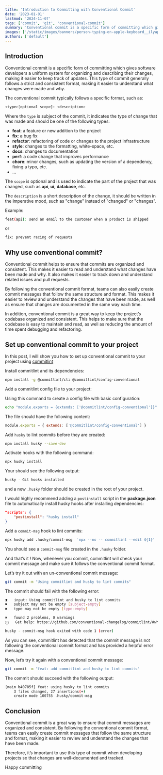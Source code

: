 ```yaml
---
title: 'Introduction to Committing with Conventional Commit'
date: '2023-01-01'
lastmod: '2024-11-07'
tags: ['commit', 'git', 'conventional-commit']
summary: 'Conventional commit is a specific form of committing which gives software developers a uniform system for organizing and describing their changes, making it easier to keep track of updates'
images: ['/static/images/banners/person-typing-on-apple-keyboard__ilyapavlov__wbXdGS_D17U.jpeg']
authors: ['default']
---
```


## Introduction

Conventional commit is a specific form of committing which gives software developers a uniform system for organizing and describing their changes, making it easier to keep track of updates.
This type of commit generally follows a strict and consistent format, making it easier to understand what changes were made and why.

The conventional commit typically follows a specific format, such as:

```bash
<type>[optional scope]: <description>
```

Where the `type` is subject of the commit, it indicates the type of change that was made and should be one of the following types:

- **feat**: a feature or new addition to the project
- **fix**: a bug fix
- **refactor**: refactoring of code or changes to the project infrastructure
- **style**: changes to the formatting, white-space, etc.
- **docs**: changes to documentation
- **perf**: a code change that improves performance
- **chore**: minor changes, such as updating the version of a dependency, fixing a typo, etc.
- ...

The `scope` is optional and is used to indicate the part of the project that was changed, such as **api**, **ui**, **database**, etc.

The `description` is a short description of the change, it should be written in the imperative mood, such as "change" instead of "changed" or "changes".

Example:

```bash
feat(api): send an email to the customer when a product is shipped
```

or

```bash
fix: prevent racing of requests
```

## Why use conventional commit?

Conventional commit helps to ensure that commits are organized and consistent. This makes it easier to read and understand what changes have been made and why. It also makes it easier to track down and understand related issues and pull requests.

By following the conventional commit format, teams can also easily create commit messages that follow the same structure and format. This makes it easier to review and understand the changes that have been made, as well as ensure that changes are documented in the same way each time.

In addition, conventional commit is a great way to keep the project’s codebase organized and consistent. This helps to make sure that the codebase is easy to maintain and read, as well as reducing the amount of time spent debugging and refactoring.

## Set up conventional commit to your project

In this post, I will show you how to set up conventional commit to your project using [commitlint](https://commitlint.js.org/#/)

<Twemoji emoji="keycap-1" /> Install commitlint and its dependencies:

```bash
npm install -g @commitlint/cli @commitlint/config-conventional
```

<Twemoji emoji="keycap-2" /> Add a commitlint config file to your project:

Using this command to create a config file with basic configuration:

```bash
echo "module.exports = {extends: ['@commitlint/config-conventional']}" > commitlint.config.js
```

The file should have the following content:

```js
module.exports = { extends: ['@commitlint/config-conventional'] }
```

<Twemoji emoji="keycap-3" /> Add `husky` to lint commits before they are created:

```bash
npm install husky --save-dev
```

Activate hooks with the following command:

```bash
npx husky install
```

Your should see the following output:

```bash
husky - Git hooks installed
```

and a new `.husky` folder should be created in the root of your project.

<Twemoji emoji="light-bulb" /> I would highly recommend adding a `postinstall` script in the
**package.json** file to automatically install husky hooks after installing dependencies:

```json
"scripts": {
	"postinstall": "husky install"
}
```

<Twemoji emoji="keycap-4" /> Add a `commit-msg` hook to lint commits:

```bash
npx husky add .husky/commit-msg  'npx --no -- commitlint --edit ${1}'
```

You should see a `commit-msg` file created in the `.husky` folder.

And that’s it <Twemoji emoji="party-popper" />! Now, whenever you commit, commitlint will check your commit message and make sure it follows the conventional commit format.

Let’s try it out with an un-conventional commit message:

```bash
git commit -m "Using commitlint and husky to lint commits"
```

The commit should fail with the following error:

```bash showLineNumbers
⧗   input: Using commitlint and husky to lint commits
✖   subject may not be empty [subject-empty]
✖   type may not be empty [type-empty]

✖   found 2 problems, 0 warnings
ⓘ   Get help: https://github.com/conventional-changelog/commitlint/#what-is-commitlint

husky - commit-msg hook exited with code 1 (error)
```

As you can see, commitlint has detected that the commit message is not following the conventional commit format and has provided a helpful error message.

Now, let’s try it again with a conventional commit message:

```bash
git commit -m "feat: add commitlint and husky to lint commits"
```

The commit should succeed with the following output:

```bash showLineNumbers
[main b40785f] feat: using husky to lint commits
	3 files changed, 27 insertions(+)
	create mode 100755 .husky/commit-msg
```

## Conclusion

Conventional commit is a great way to ensure that commit messages are organized and consistent.
By following the conventional commit format,
teams can easily create commit messages that follow the same structure and format,
making it easier to review and understand the changes that have been made.

Therefore, it’s important to use this type of commit when developing projects so that changes are well-documented and tracked.

Happy committing <Twemoji emoji="clinking-beer-mugs" />
